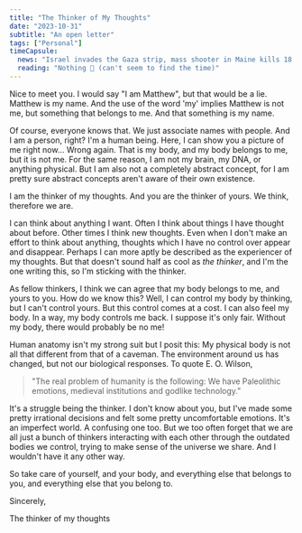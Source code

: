 ```yaml
---
title: "The Thinker of My Thoughts"
date: "2023-10-31"
subtitle: "An open letter"
tags: ["Personal"]
timeCapsule:
  news: "Israel invades the Gaza strip, mass shooter in Maine kills 18 people, Sam Bankman-Fried testifies at his own trial (Nov 4 update: Guilty on all 7 counts!)"
  reading: "Nothing 🙁 (can't seem to find the time)"
---
```


Nice to meet you. I would say "I am Matthew", but that would be a lie. Matthew is my name. And the use of the word 'my' implies Matthew is not me, but something that belongs to me. And that something is my name.

Of course, everyone knows that. We just associate names with people. And I am a person, right? I'm a human being. Here, I can show you a picture of me right now... Wrong again. That is my body, and my body belongs to me, but it is not me. For the same reason, I am not my brain, my DNA, or anything physical. But I am also not a completely abstract concept, for I am pretty sure abstract concepts aren't aware of their own existence.

I am the thinker of my thoughts. And you are the thinker of yours. We think, therefore we are.

I can think about anything I want. Often I think about things I have thought about before. Other times I think new thoughts. Even when I don't make an effort to think about anything, thoughts which I have no control over appear and disappear. Perhaps I can more aptly be described as the experiencer of my thoughts. But that doesn't sound half as cool as *the thinker*, and I'm the one writing this, so I'm sticking with the thinker.

As fellow thinkers, I think we can agree that my body belongs to me, and yours to you. How do we know this? Well, I can control my body by thinking, but I can't control yours. But this control comes at a cost. I can also feel my body. In a way, my body controls me back. I suppose it's only fair. Without my body, there would probably be no me!

Human anatomy isn't my strong suit but I posit this: My physical body is not all that different from that of a caveman. The environment around us has changed, but not our biological responses. To quote E. O. Wilson,

> "The real problem of humanity is the following: We have Paleolithic emotions, medieval institutions and godlike technology."

It's a struggle being the thinker. I don't know about you, but I've made some pretty irrational decisions and felt some pretty uncomfortable emotions. It's an imperfect world. A confusing one too. But we too often forget that we are all just a bunch of thinkers interacting with each other through the outdated bodies we control, trying to make sense of the universe we share. And I wouldn't have it any other way.

So take care of yourself, and your body, and everything else that belongs to you, and everything else that you belong to.

Sincerely,

The thinker of my thoughts